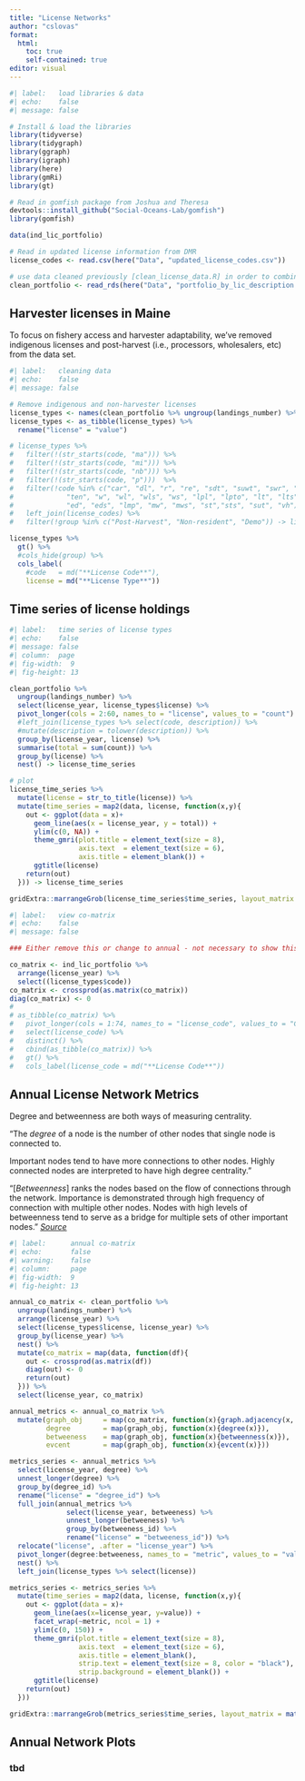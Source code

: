 ```yaml
---
title: "License Networks"
author: "cslovas"
format: 
  html:
    toc: true
    self-contained: true
editor: visual
---
```


```r
#| label:   load libraries & data
#| echo:    false
#| message: false

# Install & load the libraries
library(tidyverse)
library(tidygraph)
library(ggraph)
library(igraph)
library(here)
library(gmRi)
library(gt)

# Read in gomfish package from Joshua and Theresa
devtools::install_github("Social-Oceans-Lab/gomfish")
library(gomfish)

data(ind_lic_portfolio)

# Read in updated license information from DMR
license_codes <- read.csv(here("Data", "updated_license_codes.csv"))

# use data cleaned previously [clean_license_data.R] in order to combine new/overlapping license codes 
clean_portfolio <- read_rds(here("Data", "portfolio_by_lic_description.rds"))
```

## Harvester licenses in Maine

To focus on fishery access and harvester adaptability, we've removed indigenous licenses and post-harvest (i.e., processors, wholesalers, etc) from the data set.

```r
#| label:   cleaning data
#| echo:    false
#| message: false

# Remove indigenous and non-harvester licenses
license_types <- names(clean_portfolio %>% ungroup(landings_number) %>% select(!c(landings_number, license_year)))
license_types <- as_tibble(license_types) %>%
  rename("license" = "value")

# license_types %>% 
#   filter(!(str_starts(code, "ma"))) %>%
#   filter(!(str_starts(code, "mi"))) %>%
#   filter(!(str_starts(code, "nb"))) %>%
#   filter(!(str_starts(code, "p")))  %>%
#   filter(!code %in% c("car", "dl", "r", "re", "sdt", "suwt", "swr", "swrs", "swro", 
#             "ten", "w", "wl", "wls", "ws", "lpl", "lpto", "lt", "lts",
#             "ed", "eds", "lmp", "mw", "mws", "st","sts", "sut", "vh")) %>%
#   left_join(license_codes) %>%
#   filter(!group %in% c("Post-Harvest", "Non-resident", "Demo")) -> license_types

license_types %>% 
  gt() %>% 
  #cols_hide(group) %>%
  cols_label(
    #code   = md("**License Code**"),
    license = md("**License Type**"))

```

## Time series of license holdings

```r
#| label:   time series of license types
#| echo:    false
#| message: false
#| column:  page
#| fig-width:  9
#| fig-height: 13

clean_portfolio %>% 
  ungroup(landings_number) %>%
  select(license_year, license_types$license) %>%
  pivot_longer(cols = 2:60, names_to = "license", values_to = "count") %>%
  #left_join(license_types %>% select(code, description)) %>%
  #mutate(description = tolower(description)) %>%
  group_by(license_year, license) %>%
  summarise(total = sum(count)) %>%
  group_by(license) %>%
  nest() -> license_time_series

# plot
license_time_series %>% 
  mutate(license = str_to_title(license)) %>%
  mutate(time_series = map2(data, license, function(x,y){
    out <- ggplot(data = x)+
      geom_line(aes(x = license_year, y = total)) +
      ylim(c(0, NA)) +
      theme_gmri(plot.title = element_text(size = 8),
                 axis.text  = element_text(size = 6),
                 axis.title = element_blank()) + 
      ggtitle(license)
    return(out)
  })) -> license_time_series

gridExtra::marrangeGrob(license_time_series$time_series, layout_matrix = matrix(1:12, ncol = 3, nrow = 4, byrow = TRUE), top = NULL)

```

```r
#| label:   view co-matrix
#| echo:    false
#| message: false

### Either remove this or change to annual - not necessary to show this 

co_matrix <- ind_lic_portfolio %>%
  arrange(license_year) %>%
  select((license_types$code))
co_matrix <- crossprod(as.matrix(co_matrix))
diag(co_matrix) <- 0
# 
# as_tibble(co_matrix) %>%
#   pivot_longer(cols = 1:74, names_to = "license_code", values_to = "Count") %>%
#   select(license_code) %>%
#   distinct() %>%
#   cbind(as_tibble(co_matrix)) %>%
#   gt() %>%
#   cols_label(license_code = md("**License Code**"))
```

## Annual License Network Metrics

Degree and betweenness are both ways of measuring centrality.

"The *degree* of a node is the number of other nodes that single node is connected to.

Important nodes tend to have more connections to other nodes. Highly connected nodes are interpreted to have high degree centrality."

"\[*Betweenness*\] ranks the nodes based on the flow of connections through the network. Importance is demonstrated through high frequency of connection with multiple other nodes. Nodes with high levels of betweenness tend to serve as a bridge for multiple sets of other important nodes." [*Source*](https://bookdown.org/jdholster1/idsr/network-analysis.html#advanced-case-study)

```r
#| label:      annual co-matrix
#| echo:       false
#| warning:    false
#| column:     page
#| fig-width:  9
#| fig-height: 13

annual_co_matrix <- clean_portfolio %>%
  ungroup(landings_number) %>%
  arrange(license_year) %>%
  select(license_types$license, license_year) %>%
  group_by(license_year) %>%
  nest() %>%
  mutate(co_matrix = map(data, function(df){
    out <- crossprod(as.matrix(df)) 
    diag(out) <- 0
    return(out)
  })) %>%
  select(license_year, co_matrix)

annual_metrics <- annual_co_matrix %>%
  mutate(graph_obj     = map(co_matrix, function(x){graph.adjacency(x, mode = "undirected", weighted = TRUE)}),
         degree        = map(graph_obj, function(x){degree(x)}),
         betweeness    = map(graph_obj, function(x){betweenness(x)}),
         evcent        = map(graph_obj, function(x){evcent(x)}))

metrics_series <- annual_metrics %>% 
  select(license_year, degree) %>% 
  unnest_longer(degree) %>% 
  group_by(degree_id) %>%
  rename("license" = "degree_id") %>%
  full_join(annual_metrics %>% 
              select(license_year, betweeness) %>% 
              unnest_longer(betweeness) %>% 
              group_by(betweeness_id) %>%
              rename("license" = "betweeness_id")) %>% 
  relocate("license", .after = "license_year") %>%
  pivot_longer(degree:betweeness, names_to = "metric", values_to = "value") %>%
  nest() %>%
  left_join(license_types %>% select(license))

metrics_series <- metrics_series %>% 
  mutate(time_series = map2(data, license, function(x,y){
    out <- ggplot(data = x)+
      geom_line(aes(x=license_year, y=value)) +
      facet_wrap(~metric, ncol = 1) +
      ylim(c(0, 150)) +
      theme_gmri(plot.title = element_text(size = 8),
                 axis.text  = element_text(size = 6),
                 axis.title = element_blank(),
                 strip.text = element_text(size = 8, color = "black"),
                 strip.background = element_blank()) +
      ggtitle(license)
    return(out)
  }))

gridExtra::marrangeGrob(metrics_series$time_series, layout_matrix = matrix(1:15, ncol = 3, nrow = 5, byrow= TRUE), top = NULL)
```

## Annual Network Plots
### tbd
